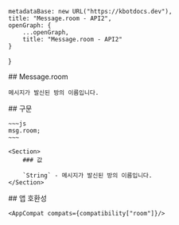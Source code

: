 
    metadataBase: new URL("https://kbotdocs.dev"),
    title: "Message.room - API2",
    openGraph: {
        ...openGraph,
        title: "Message.room - API2"
    }
}

<Section>
    ## Message.room

    메시지가 발신된 방의 이름입니다.
</Section>
<Section>
    ## 구문

    ~~~js
    msg.room;
    ~~~

    <Section>
        ### 값

        `String` - 메시지가 발신된 방의 이름입니다.
    </Section>
</Section>
<Section>
    ## 앱 호환성

    <AppCompat compats={compatibility["room"]}/>
</Section>